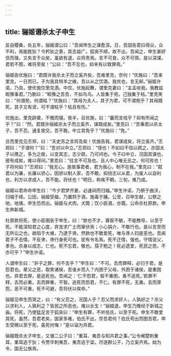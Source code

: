 ```yaml
---
---
---
```

title: 骊姬谮杀太子申生
---


反自稷桑，处五年，骊姬谓公曰：“吾闻申生之谋愈深。日，吾固告君曰得众，众不利，焉能胜狄？今矜狄之善，其志益广。狐突不顺，故不出。吾闻之，申生甚好信而强，又失言于众矣，虽欲有退，众将责焉。言不可食，众不可弭，是以深谋。君若不图，难将至矣！”公曰：“吾不忘也，抑未有以致罪焉。”

骊姬告优施曰：“君既许我杀太子而立奚齐矣，吾难里克，奈何！”优施曰：“吾来里克，一日而已。子为我具特羊之飨，吾以从之饮酒。我优也，言无邮。”骊姬许诺，乃具，使优施饮里克酒。中饮，优施起舞，谓里克妻曰：“主孟啖我，我教兹暇豫事君。”乃歌曰：“暇豫之吾吾，不如鸟乌。人皆集于苑，己独集于枯。”里克笑曰：“何谓苑，何谓枯？”优施曰：“其母为夫人，其子为君，可不谓苑乎？其母既死，其子又有谤，可不谓枯乎？枯且有伤。”

优施出，里克辟奠，不飧而寝。夜半，召优施，曰：“曩而言戏乎？抑有所闻之乎？”曰：“然。君既许骊姬杀太子而立奚齐，谋既成矣。”里克曰：“吾秉君以杀太子，吾不忍。通复故交，吾不敢。中立其免乎？”优施曰：“免。”

旦而里克见丕郑，曰：“夫史苏之言将及矣！优施告我，君谋成矣，将立奚齐。”丕郑曰：“子谓何？”曰：“吾对以中立。”丕郑曰：“惜也！不如曰不信以疏之，亦固太子以携之，多为之故，以变其志，志少疏，乃可间也。今子曰中立，况固其谋也，彼有成矣，难以得间。”里克曰：“往言不可及也，且人中心唯无忌之，何可败也！子将何如？”丕郑曰：“我无心。是故事君者，君为我心，制不在我。”里克曰：“弑君以为廉，长廉以骄心，因骄以制人家，吾不敢。抑挠志以从君，为废人以自利也，利方以求成人，吾不能。将伏也！”明日，称疾不朝。三旬，难乃成。

骊姬以君命命申生曰：“今夕君梦齐姜，必速祠而归福。”申生许诺，乃祭于曲沃，归福于绛。公田，骊姬受福，乃置鸩于酒，施毒于脯。公至，召申生献，公祭之地，地墤。申生恐而出。骊姬与犬肉，犬斃；饮小臣酒，亦斃。公命杀杜原款。申生奔新城。

杜原款将死，使小臣圉告于申生，曰：“款也不才，寡智不敏，不能教导，以至于死。不能深知君之心度，弃宠求广土而窜伏焉；小心狷介，不敢行也。是以言至而无所讼之也，故陷于大难，乃逮于谗。然款也不敢爱死，唯与谗人钧是恶也。吾闻君子不去情，不反谗，谗行身死可也。犹有令名焉。死不迁情，强也。守情说父，孝也。杀身以成志，仁也。死不忘君，敬也。孺子勉之！死必遗爱，死民之思，不亦可乎？”申生许诺。

人谓申生曰：“非子之罪，何不去乎？”申生曰：“不可。去而罪释，必归于君，是怨君也。章父之恶，取笑诸侯，吾谁乡而入？内困于父母，外困于诸侯，是重困也。弃君去罪，是逃死也。吾闻之：‘仁不怨君，智不重困，勇不逃死。’若罪不释，去而必重。去而罪重，不智。逃死而怨君，不仁。有罪不死，无勇。去而厚怨，恶不可重，死不可避，吾将伏以俟命。”

骊姬见申生而哭之，曰：“有父忍之，况国人乎？忍父而求好人，人孰好之？杀父以求利人，人孰利之？皆民之所恶也，难以长生！”骊姬退，申生乃雉经于新城之庙。将死，乃使猛足言于狐突曰：“申生有罪，不听伯氏，以至于死。申生不敢爱其死，虽然，吾君老矣，国家多难，伯氏不出，奈吾君何？伯氏苟出而图吾君，申生受赐以至于死，虽死何悔！”是以谥为共君。

骊姬既杀太子申生，又谮二公子曰：“重耳、夷吾与知共君之事。”公令阉楚刺重耳，重耳逃于狄；令贾华刺夷吾，夷吾逃于梁。尽逐群公子，乃立奚齐焉。始为令，国无公族焉。

